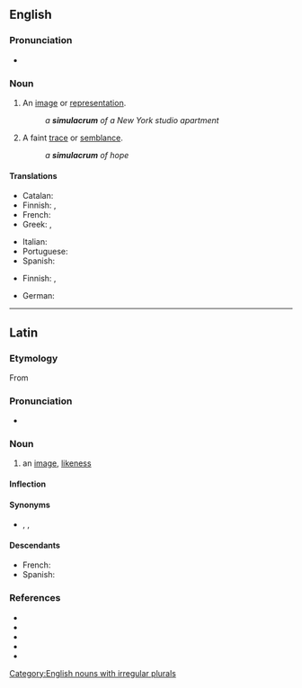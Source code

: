 ==English==

===Pronunciation===
* {{IPA|/ˌsimjəˈleɪkɹəm/|lang=en}}

===Noun===
{{en-noun|s|simulacra}}
{{wikipedia}}

# An [[image]] or [[representation]].
#: ''a '''simulacrum''' of a New York studio apartment''
# A faint [[trace]] or [[semblance]].
#: ''a '''simulacrum''' of hope''

====Translations====
{{trans-top|image or representation}}
* Catalan: {{t|ca|simulacre|m}}
* Finnish: {{t+|fi|kuva}}, {{t+|fi|malli}}
* French: {{t+|fr|simulacre|m}}
* Greek: {{t+|el|απείκασμα|n}}, {{t+|el|επίφαση|f}}
{{trans-mid}}
* Italian: {{t+|it|simulacro|m}}
* Portuguese: {{t+|pt|simulacro|m}}
* Spanish: {{t+|es|simulacro|m}}
{{trans-bottom}}

{{trans-top|faint trace}}
* Finnish: {{t+|fi|pilkahdus}}, {{t|fi|häivä}}
{{trans-mid}}
* German: {{t|de|Scheinbild|n}}
{{trans-bottom}}

[[Category:English nouns with irregular plurals]]

----

==Latin==

===Etymology===
From {{m|la|simulō}}

===Pronunciation===
* {{la-IPA|simulācrum}}

===Noun===
{{la-noun|simulācrum|simulācrī|n|second}}

# an [[image]], [[likeness]]

====Inflection====
{{la-decl-2nd-N|simulācr}}

====Synonyms====
* {{sense|image, likeness}} {{l|la|effigies}}, {{l|la|imāgō}}, {{l|la|statua}}

====Descendants====
* French: {{l|fr|simulacre}}
* Spanish: {{l|es|simulacro}}

===References===
* {{R:L&S}}
* {{R:Elementary Lewis}}
* {{R:du Cange}}
* {{R:Gaffiot}}
* {{R:M&A}}